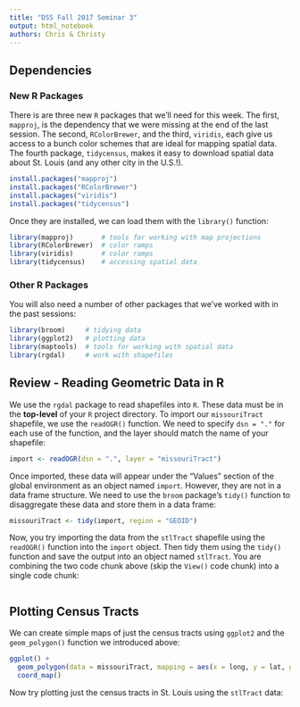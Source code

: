 ```yaml
---
title: "DSS Fall 2017 Seminar 3"
output: html_notebook
authors: Chris & Christy
---
```



## Dependencies
### New R Packages

There is are three new `R` packages that we'll need for this week. The first, `mapproj`, is the dependency that we were missing at the end of the last session. The second, `RColorBrewer`, and the third, `viridis`, each give us access to a bunch color schemes that are ideal for mapping spatial data. The fourth package, `tidycensus`, makes it easy to download spatial data about St. Louis (and any other city in the U.S.!).

```r
install.packages("mapproj")
install.packages("RColorBrewer")
install.packages("viridis")
install.packages("tidycensus")
```

Once they are installed, we can load them with the `library()` function:

```r
library(mapproj)       # tools for working with map projections
library(RColorBrewer)  # color ramps
library(viridis)       # color ramps
library(tidycensus)    # accessing spatial data
```

### Other R Packages

You will also need a number of other packages that we've worked with in the past sessions:

```r
library(broom)     # tidying data
library(ggplot2)   # plotting data
library(maptools)  # tools for working with spatial data
library(rgdal)     # work with shapefiles
```


## Review - Reading Geometric Data in R
We use the `rgdal` package to read shapefiles into `R`. These data must be in the **top-level** of your `R` project directory. To import our `missouriTract` shapefile, we use the `readOGR()` function. We need to specify `dsn = "."` for each use of the function, and the layer should match the name of your shapefile:

```r
import <- readOGR(dsn = ".", layer = "missouriTract")
```

Once imported, these data will appear under the "Values" section of the global environment as an object named `import`. However, they are not in a data frame structure. We need to use the `broom` package's `tidy()` function to disaggregate these data and store them in a data frame:

```r
missouriTract <- tidy(import, region = "GEOID")
```



Now, you try importing the data from the `stlTract` shapefile using the `readOGR()` function into the `import` object. Then tidy them using the `tidy()` function and save the output into an object named `stlTract`. You are combining the two code chunk above (skip the `View()` code chunk) into a single code chunk:

```r

```

## Plotting Census Tracts

We can create simple maps of just the census tracts using `ggplot2` and the `geom_polygon()` function we introduced above:

```r
ggplot() +
  geom_polygon(data = missouriTract, mapping = aes(x = long, y = lat, group = id)) +
  coord_map()
```

Now try plotting just the census tracts in St. Louis using the `stlTract` data:

```r

```

